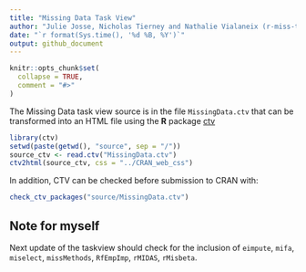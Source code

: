 ```yaml
---
title: "Missing Data Task View"
author: "Julie Josse, Nicholas Tierney and Nathalie Vialaneix (r-miss-tastic team)"
date: "`r format(Sys.time(), '%d %B, %Y')`"
output: github_document
---
```


<!-- README.md is generated from README.Rmd. Please edit that file -->

```r
knitr::opts_chunk$set(
  collapse = TRUE,
  comment = "#>"
)
```

The Missing Data task view source is in the file `MissingData.ctv` that
can be transformed into an HTML file using the **R** package [ctv](https://CRAN.R-project.org/package=ctv)

```r
library(ctv)
setwd(paste(getwd(), "source", sep = "/"))
source_ctv <- read.ctv("MissingData.ctv")
ctv2html(source_ctv, css = "../CRAN_web_css")
```

In addition, CTV can be checked before submission to CRAN with:
```r
check_ctv_packages("source/MissingData.ctv")
```

## Note for myself

Next update of the taskview should check for the inclusion of `eimpute`, `mifa`,
`miselect`, `missMethods`, `RfEmpImp`, `rMIDAS`, `rMisbeta`.
